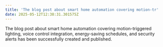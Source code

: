 ```yaml
---
title: 'The blog post about smart home automation covering motion-tr'
date: 2025-05-12T12:38:31.301575Z
---
```


The blog post about smart home automation covering motion-triggered lighting, voice control integration, energy-saving schedules, and security alerts has been successfully created and published.
